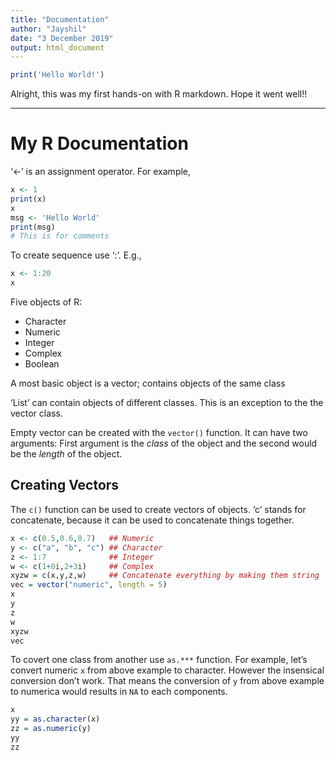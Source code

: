 ```yaml
---
title: "Documentation"
author: "Jayshil"
date: "3 December 2019"
output: html_document
---
```

```r
print('Hello World!')
```

Alright, this was my first hands-on with R markdown. Hope it went well!!

***

# My R Documentation

'<-' is an assignment operator. For example,

```r
x <- 1
print(x)
x
msg <- 'Hello World'
print(msg)
# This is for comments
```

To create sequence use ':'. E.g.,

```r
x <- 1:20
x
```

Five objects of R:

* Character
* Numeric
* Integer
* Complex
* Boolean

A most basic object is a vector; contains objects of the same class

'List' can contain objects of different classes. This is an exception to the the vector class.

Empty vector can be created with the ```vector()``` function. It can have two arguments: First argument is the *class* of the object and the second would be the *length* of the object.

## Creating Vectors

The ```c()``` function can be used to create vectors of objects. 'c' stands for concatenate, because it can be used to concatenate things together.

```r
x <- c(0.5,0.6,0.7)   ## Numeric
y <- c("a", "b", "c") ## Character
z <- 1:7              ## Integer
w <- c(1+0i,2+3i)     ## Complex
xyzw = c(x,y,z,w)     ## Concatenate everything by making them string
vec = vector("numeric", length = 5)
x
y
z
w
xyzw
vec
```

To covert one class from another use ```as.***``` function. For example, let's convert numeric ```x``` from above example to character. However the insensical conversion don't work. That means the conversion of ```y``` from above example to numerica would results in ```NA``` to each components.

```r
x
yy = as.character(x)
zz = as.numeric(y)
yy
zz
```


